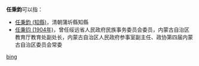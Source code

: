 '''任秉鈞'''可以指：
* [[任秉鈞_(知縣)|任秉鈞 (知縣)]]，清朝蒲圻縣知縣
* [[任秉钧_(1904年)|任秉钧 (1904年)]]，曾任绥远省人民政府民族事务委员会委员，内蒙古自治区教育厅教育处副处长，内蒙古自治区人民政府参事室副主任、政协第四届内蒙古自治区委员会常委

{{disambig}}

[[Category:三字任姓人名消歧义|bing]]